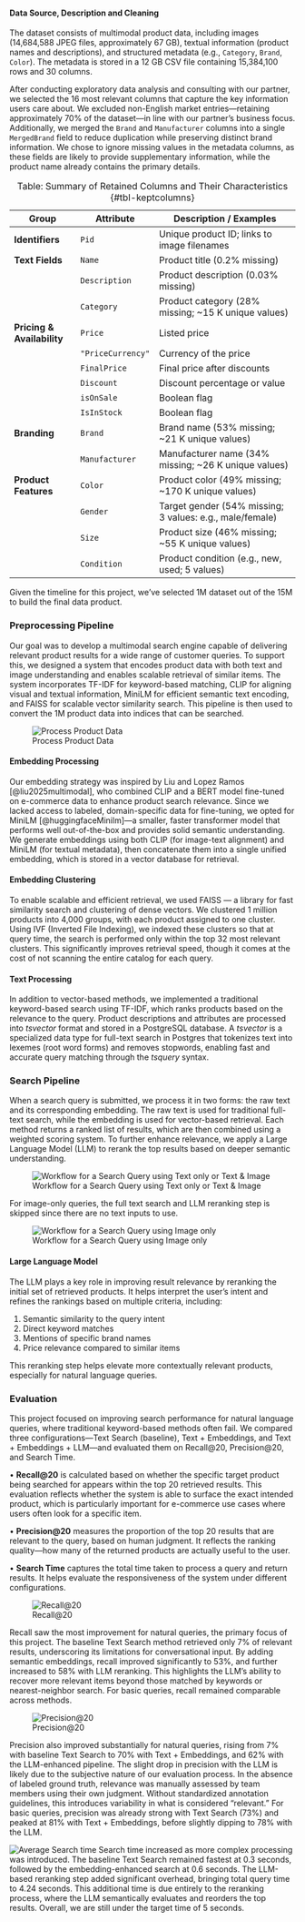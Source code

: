 #### Data Source, Description and Cleaning          

The dataset consists of multimodal product data, including images (14,684,588 JPEG files, approximately 67 GB), textual information (product names and descriptions), and structured metadata (e.g., `Category`, `Brand`, `Color`). The metadata is stored in a 12 GB CSV file containing 15,384,100 rows and 30 columns.

After conducting exploratory data analysis and consulting with our partner, we selected the 16 most relevant columns that capture the key information users care about. We excluded non-English market entries—retaining approximately 70% of the dataset—in line with our partner’s business focus. Additionally, we merged the `Brand` and `Manufacturer` columns into a single `MergedBrand` field to reduce duplication while preserving distinct brand information. We chose to ignore missing values in the metadata columns, as these fields are likely to provide supplementary information, while the product name already contains the primary details.

: Table: Summary of Retained Columns and Their Characteristics {#tbl-keptcolumns}

| **Group**               | **Attribute**    | **Description / Examples**                               |
|-------------------------|------------------|----------------------------------------------------------|
| **Identifiers**         | `Pid`            | Unique product ID; links to image filenames              |
| **Text Fields**         | `Name`           | Product title (0.2% missing)                             |
|                         | `Description`    | Product description (0.03% missing)                      |
|                         | `Category`       | Product category (28% missing; ~15 K unique values)      |
| **Pricing & Availability** | `Price`       | Listed price                                            |
|                         | `"PriceCurrency"`   | Currency of the price                              |
|                         | `FinalPrice`     | Final price after discounts                              |
|                         | `Discount`       | Discount percentage or value                             |
|                         | `isOnSale`       | Boolean flag                                            |
|                         | `IsInStock`      | Boolean flag                                            |
| **Branding**            | `Brand`          | Brand name (53% missing; ~21 K unique values)            |
|                         | `Manufacturer`   | Manufacturer name (34% missing; ~26 K unique values)     |
| **Product Features**    | `Color`          | Product color (49% missing; ~170 K unique values)        |
|                         | `Gender`         | Target gender (54% missing; 3 values: e.g., male/female) |
|                         | `Size`           | Product size (46% missing; ~55 K unique values)          |
|                         | `Condition`      | Product condition (e.g., new, used; 5 values)            |

Given the timeline for this project, we've selected 1M dataset out of the 15M to build the final data product. 

### Preprocessing Pipeline
Our goal was to develop a multimodal search engine capable of delivering relevant product results for a wide range of customer queries. To support this, we designed a system that encodes product data with both text and image understanding and enables scalable retrieval of similar items. The system incorporates TF-IDF for keyword-based matching, CLIP for aligning visual and textual information, MiniLM for efficient semantic text encoding, and FAISS for scalable vector similarity search. This pipeline is then used to convert the 1M product data into indices that can be searched. 

![Process Product Data](../../img/preprocess_pipeline.png)

#### Embedding Processing
Our embedding strategy was inspired by Liu and Lopez Ramos [@liu2025multimodal], who combined CLIP and a BERT model fine-tuned on e-commerce data to enhance product search relevance. Since we lacked access to labeled, domain-specific data for fine-tuning, we opted for MiniLM [@huggingfaceMinilm]—a smaller, faster transformer model that performs well out-of-the-box and provides solid semantic understanding. We generate embeddings using both CLIP (for image-text alignment) and MiniLM (for textual metadata), then concatenate them into a single unified embedding, which is stored in a vector database for retrieval.

#### Embedding Clustering
To enable scalable and efficient retrieval, we used FAISS — a library for fast similarity search and clustering of dense vectors. We clustered 1 million products into 4,000 groups, with each product assigned to one cluster. Using IVF (Inverted File Indexing), we indexed these clusters so that at query time, the search is performed only within the top 32 most relevant clusters. This significantly improves retrieval speed, though it comes at the cost of not scanning the entire catalog for each query.

#### Text Processing
In addition to vector-based methods, we implemented a traditional keyword-based search using TF-IDF, which ranks products based on the relevance to the query. Product descriptions and attributes are processed into *tsvector* format and stored in a PostgreSQL database. A *tsvector* is a specialized data type for full-text search in Postgres that tokenizes text into lexemes (root word forms) and removes stopwords, enabling fast and accurate query matching through the *tsquery* syntax.

### Search Pipeline
When a search query is submitted, we process it in two forms: the raw text and its corresponding embedding. The raw text is used for traditional full-text search, while the embedding is used for vector-based retrieval. Each method returns a ranked list of results, which are then combined using a weighted scoring system. To further enhance relevance, we apply a Large Language Model (LLM) to rerank the top results based on deeper semantic understanding.

![Workflow for a Search Query using Text only or Text & Image](../../img/text_pipeline.png)

For image-only queries, the full text search and LLM reranking step is skipped since there are no text inputs to use.

![Workflow for a Search Query using Image only](../../img/image_pipeline.png)

#### Large Language Model
The LLM plays a key role in improving result relevance by reranking the initial set of retrieved products. It helps interpret the user’s intent and refines the rankings based on multiple criteria, including:

1.	Semantic similarity to the query intent
2.	Direct keyword matches
3.	Mentions of specific brand names
4.	Price relevance compared to similar items

This reranking step helps elevate more contextually relevant products, especially for natural language queries.

### Evaluation
This project focused on improving search performance for natural language queries, where traditional keyword-based methods often fail. We compared three configurations—Text Search (baseline), Text + Embeddings, and Text + Embeddings + LLM—and evaluated them on Recall@20, Precision@20, and Search Time.

•	**Recall@20** is calculated based on whether the specific target product being searched for appears within the top 20 retrieved results. This evaluation reflects whether the system is able to surface the exact intended product, which is particularly important for e-commerce use cases where users often look for a specific item.

•	**Precision@20** measures the proportion of the top 20 results that are relevant to the query, based on human judgment. It reflects the ranking quality—how many of the returned products are actually useful to the user.

•	**Search Time** captures the total time taken to process a query and return results. It helps evaluate the responsiveness of the system under different configurations.

![Recall@20](../../img/recall_chart.png)

Recall saw the most improvement for natural queries, the primary focus of this project. The baseline Text Search method retrieved only 7% of relevant results, underscoring its limitations for conversational input. By adding semantic embeddings, recall improved significantly to 53%, and further increased to 58% with LLM reranking. This highlights the LLM’s ability to recover more relevant items beyond those matched by keywords or nearest-neighbor search. For basic queries, recall remained comparable across methods.

![Precision@20](../../img/precision_chart.png)

Precision also improved substantially for natural queries, rising from 7% with baseline Text Search to 70% with Text + Embeddings, and 62% with the LLM-enhanced pipeline. The slight drop in precision with the LLM is likely due to the subjective nature of our evaluation process. In the absence of labeled ground truth, relevance was manually assessed by team members using their own judgment. Without standardized annotation guidelines, this introduces variability in what is considered “relevant.” For basic queries, precision was already strong with Text Search (73%) and peaked at 81% with Text + Embeddings, before slightly dipping to 78% with the LLM.

![Average Search time](../../img/search_time_chart.png)
Search time increased as more complex processing was introduced. The baseline Text Search remained fastest at 0.3 seconds, followed by the embedding-enhanced search at 0.6 seconds. The LLM-based reranking step added significant overhead, bringing total query time to 4.24 seconds. This additional time is due entirely to the reranking process, where the LLM semantically evaluates and reorders the top results. Overall, we are still under the target time of 5 seconds.
